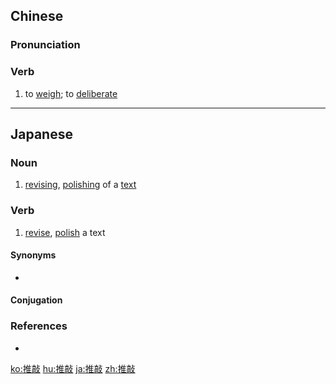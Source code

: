 ==Chinese==
{{zh-forms}}

===Pronunciation===
{{zh-pron
|m=tuīqiāo
|c=teoi1 haau1
|mn=qz,xm,zz:thui-khau
|cat=v
}}

===Verb===
{{zh-verb}}

# to [[weigh]]; to [[deliberate]]

----

==Japanese==
{{ja-kanjitab|すい|こう|yomi=on}}

===Noun===
{{ja-noun|すいこう}}

# [[revising]], [[polishing]] of a [[text]]
#: {{ja-usex|'''推敲'''に'''推敲'''を重ねた。|'''すいこう''' に '''すいこう''' を かさねた。|We made revision on top of revision.}}

===Verb===
{{ja-verb-suru|すいこう}}

# [[revise]], [[polish]] a text

====Synonyms====
* {{l/ja|練り直す}}

====Conjugation====
{{ja-suru|すいこう}}

===References===
* {{R:Shogakukan}}

[[ko:推敲]]
[[hu:推敲]]
[[ja:推敲]]
[[zh:推敲]]